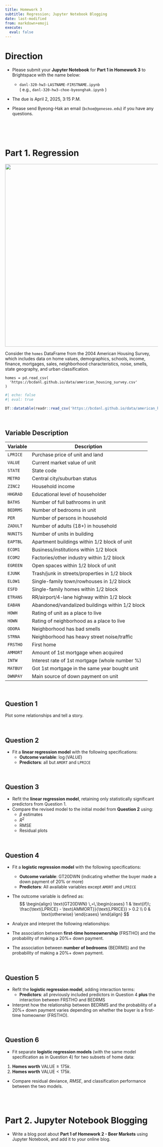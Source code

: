 ```yaml
---
title: Homework 3
subtitle: Regression; Jupyter Notebook Blogging
date: last-modified
from: markdown+emoji
execute: 
  eval: false
---
```


# Direction

- Please submit your **Jupyter Notebook** for **Part 1 in Homework 3** to Brightspace with the name below:

  - `danl-320-hw3-LASTNAME-FIRSTNAME.ipynb`\
  ( e.g., `danl-320-hw3-choe-byeonghak.ipynb` )

- The due is April 2, 2025, 3:15 P.M.

- Please send Byeong-Hak an email (`bchoe@geneseo.edu`) if you have any questions.

<br><br><br>




# Part 1. Regression


<p align="center">
  <img src="https://bcdanl.github.io/lec_figs/home-sold.png" width="600px">
</p>


Consider the `homes` DataFrame from the 2004 American Housing Survey, which includes data on home values, demographics, schools, income, finance, mortgages, sales, neighborhood characteristics, noise, smells, state geography, and urban classification.

```.python
homes = pd.read_csv(
  'https://bcdanl.github.io/data/american_housing_survey.csv'
)
```


```r
#| echo: false
#| eval: true

DT::datatable(readr::read_csv('https://bcdanl.github.io/data/american_housing_survey.csv'))
```


<br>

## Variable Description

| Variable | Description |
|----------|------------|
| `LPRICE`  | Purchase price of unit and land |
| `VALUE`   | Current market value of unit |
| `STATE`   | State code |
| `METRO`   | Central city/suburban status |
| `ZINC2`   | Household income |
| `HHGRAD`  | Educational level of householder |
| `BATHS`   | Number of full bathrooms in unit |
| `BEDRMS`  | Number of bedrooms in unit |
| `PER`     | Number of persons in household |
| `ZADULT`  | Number of adults (18+) in household |
| `NUNITS`  | Number of units in building |
| `EAPTBL`  | Apartment buildings within 1/2 block of unit |
| `ECOM1`   | Business/institutions within 1/2 block |
| `ECOM2`   | Factories/other industry within 1/2 block |
| `EGREEN`  | Open spaces within 1/2 block of unit |
| `EJUNK`   | Trash/junk in streets/properties in 1/2 block |
| `ELOW1`   | Single-family town/rowhouses in 1/2 block |
| `ESFD`    | Single-family homes within 1/2 block |
| `ETRANS`  | RR/airport/4-lane highway within 1/2 block |
| `EABAN`   | Abandoned/vandalized buildings within 1/2 block |
| `HOWH`    | Rating of unit as a place to live |
| `HOWN`    | Rating of neighborhood as a place to live |
| `ODORA`   | Neighborhood has bad smells |
| `STRNA`   | Neighborhood has heavy street noise/traffic |
| `FRSTHO`  | First home |
| `AMMORT`  | Amount of 1st mortgage when acquired |
| `INTW`    | Interest rate of 1st mortgage (whole number %) |
| `MATBUY`  | Got 1st mortgage in the same year bought unit |
| `DWNPAY`  | Main source of down payment on unit |

<br>


## Question 1
Plot some relationships and tell a story.

<br>

## Question 2
- Fit a **linear regression model** with the following specifications:
  - **Outcome variable**: $\log(VALUE)$
  - **Predictors**: all but `AMORT` and `LPRICE`

<br>

## Question 3
- Refit the **linear regression model**, retaining only statistically significant predictors from Question 1. 
- Compare the revised model to the initial model from **Question 2** using:
	-	$\beta$ estimates
	-	$R^2$
	-	RMSE
	-	Residual plots

<br>

## Question 4
- Fit a **logistic regression model** with the following specifications:
  - **Outcome variable**: $\text{GT20DWN}$ (indicating whether the buyer made a down payment of 20% or more)
  - **Predictors**: All available variables except `AMORT` and `LPRICE`

- The outcome variable is defined as:
$$
\begin{align}
\text{GT20DWN} \,=\,\begin{cases}
1 & \text{if}\; \frac{\text{LPRICE} - \text{AMMORT}}{\text{LPRICE}} > 0.2 \\
0 & \text{otherwise}
\end{cases}
\end{align}
$$

-	Analyze and interpret the following relationships:
  - The association between **first-time homeownership** ($\text{FRSTHO}$) and the probability of making a 20%+ down payment.
  - The association between **number of bedrooms** ($\text{BEDRMS}$) and the probability of making a 20%+ down payment.

<br>



## Question 5
- Refit the **logistic regression model**, adding interaction terms:
  - **Predictors**: all previously included predictors in Question 4 **plus** the interaction between $\text{FRSTHO}$ and $\text{BEDRMS}$
  
- Interpret how the relationship between $\text{BEDRMS}$ and the probability of a 20%+ down payment varies depending on whether the buyer is a first-time homeowner ($\text{FRSTHO}$). 

<br>



## Question 6
-	Fit separate **logistic regression models** (with the same model specification as in Question 4) for two subsets of home data:
  1. **Homes worth** $\text{VALUE} \geq 175k$.
  2. **Homes worth** $\text{VALUE} < 175k$.
- Compare residual deviance, $RMSE$, and classification performance between the two models.


<br><br>


# Part 2. Jupyter Notebook Blogging

- Write a blog post about **Part 1 of Homework 2 - Beer Markets** using Jupyter Notebook, and add it to your online blog.

<br>
